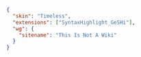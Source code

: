 <syntaxhighlight lang="json">
{
  "skin": "Timeless",
  "extensions": ["SyntaxHighlight_GeSHi"],
  "wg": {
    "sitename": "This Is Not A Wiki"
  }
}
</syntaxhighlight>
{{DISPLAYTITLE:.nowiki.json}}
